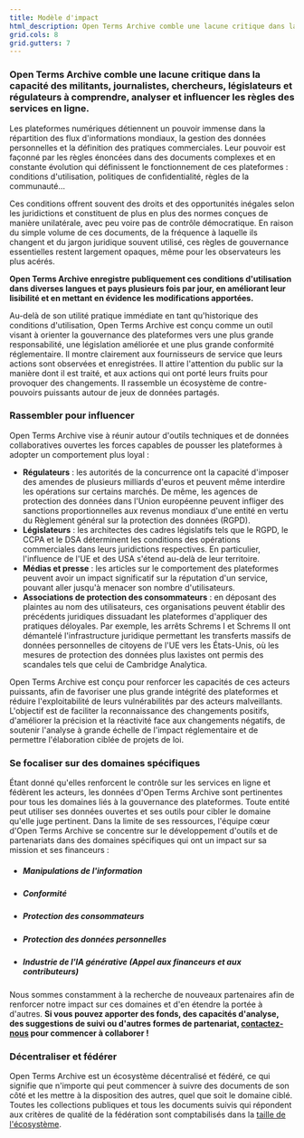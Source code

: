 ```yaml
---
title: Modèle d'impact
html_description: Open Terms Archive comble une lacune critique dans la capacité des militants, journalistes, chercheurs, législateurs et régulateurs à comprendre, analyser et influencer les règles des services en ligne.
grid.cols: 8
grid.gutters: 7
---
```


### Open Terms Archive comble une lacune critique dans la capacité des militants, journalistes, chercheurs, législateurs et régulateurs à comprendre, analyser et influencer les règles des services en ligne.

Les plateformes numériques détiennent un pouvoir immense dans la répartition des flux d'informations mondiaux, la gestion des données personnelles et la définition des pratiques commerciales. Leur pouvoir est façonné par les règles énoncées dans des documents complexes et en constante évolution qui définissent le fonctionnement de ces plateformes : conditions d'utilisation, politiques de confidentialité, règles de la communauté…

Ces conditions offrent souvent des droits et des opportunités inégales selon les juridictions et constituent de plus en plus des normes conçues de manière unilatérale, avec peu voire pas de contrôle démocratique. En raison du simple volume de ces documents, de la fréquence à laquelle ils changent et du jargon juridique souvent utilisé, ces règles de gouvernance essentielles restent largement opaques, même pour les observateurs les plus acérés.

**Open Terms Archive enregistre publiquement ces conditions d'utilisation dans diverses langues et pays plusieurs fois par jour, en améliorant leur lisibilité et en mettant en évidence les modifications apportées.**

Au-delà de son utilité pratique immédiate en tant qu'historique des conditions d'utilisation, Open Terms Archive est conçu comme un outil visant à orienter la gouvernance des plateformes vers une plus grande responsabilité, une législation améliorée et une plus grande conformité réglementaire. Il montre clairement aux fournisseurs de service que leurs actions sont observées et enregistrées. Il attire l'attention du public sur la manière dont il est traité, et aux actions qui ont porté leurs fruits pour provoquer des changements. Il rassemble un écosystème de contre-pouvoirs puissants autour de jeux de données partagés.

### Rassembler pour influencer

Open Terms Archive vise à réunir autour d'outils techniques et de données collaboratives ouvertes les forces capables de pousser les plateformes à adopter un comportement plus loyal :

- **Régulateurs** : les autorités de la concurrence ont la capacité d'imposer des amendes de plusieurs milliards d'euros et peuvent même interdire les opérations sur certains marchés. De même, les agences de protection des données dans l'Union européenne peuvent infliger des sanctions proportionnelles aux revenus mondiaux d'une entité en vertu du Règlement général sur la protection des données (RGPD).
- **Législateurs** : les architectes des cadres législatifs tels que le RGPD, le CCPA et le DSA déterminent les conditions des opérations commerciales dans leurs juridictions respectives. En particulier, l'influence de l'UE et des USA s'étend au-delà de leur territoire.
- **Médias et presse** : les articles sur le comportement des plateformes peuvent avoir un impact significatif sur la réputation d'un service, pouvant aller jusqu'à menacer son nombre d'utilisateurs.
- **Associations de protection des consommateurs** : en déposant des plaintes au nom des utilisateurs, ces organisations peuvent établir des précédents juridiques dissuadant les plateformes d'appliquer des pratiques déloyales. Par exemple, les arrêts Schrems I et Schrems II ont démantelé l'infrastructure juridique permettant les transferts massifs de données personnelles de citoyens de l'UE vers les États-Unis, où les mesures de protection des données plus laxistes ont permis des scandales tels que celui de Cambridge Analytica.

Open Terms Archive est conçu pour renforcer les capacités de ces acteurs puissants, afin de favoriser une plus grande intégrité des plateformes et réduire l'exploitabilité de leurs vulnérabilités par des acteurs malveillants. L'objectif est de faciliter la reconnaissance des changements positifs, d'améliorer la précision et la réactivité face aux changements négatifs, de soutenir l'analyse à grande échelle de l'impact réglementaire et de permettre l'élaboration ciblée de projets de loi.

### Se focaliser sur des domaines spécifiques

Étant donné qu'elles renforcent le contrôle sur les services en ligne et fédèrent les acteurs, les données d'Open Terms Archive sont pertinentes pour tous les domaines liés à la gouvernance des plateformes. Toute entité peut utiliser ses données ouvertes et ses outils pour cibler le domaine qu'elle juge pertinent. Dans la limite de ses ressources, l'équipe cœur d'Open Terms Archive se concentre sur le développement d'outils et de partenariats dans des domaines spécifiques qui ont un impact sur sa mission et ses financeurs :

- ##### <Link href="/domain/disinformation">Manipulations de l'information</Link>
- ##### <Link href="/domain/compliance">Conformité</Link>
- ##### <Link href="/domain/consumer-protection">Protection des consommateurs</Link>
- ##### <Link href="/domain/privacy">Protection des données personnelles</Link>
- ##### <Link href="/domain/generative-ai">Industrie de l'IA générative</Link> (Appel aux financeurs et aux contributeurs)

Nous sommes constamment à la recherche de nouveaux partenaires afin de renforcer notre impact sur ces domaines et d'en étendre la portée à d'autres. **Si vous pouvez apporter des fonds, des capacités d'analyse, des suggestions de suivi ou d'autres formes de partenariat, [contactez-nous](mailto:contact@opentermsarchive.org) pour commencer à collaborer !**

### Décentraliser et fédérer

Open Terms Archive est un écosystème décentralisé et fédéré, ce qui signifie que n'importe qui peut commencer à suivre des documents de son côté et les mettre à la disposition des autres, quel que soit le domaine ciblé. Toutes les collections publiques et tous les documents suivis qui répondent aux critères de qualité de la fédération sont comptabilisés dans la [taille de l'écosystème](/stats).
